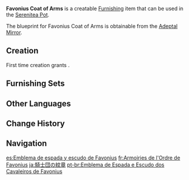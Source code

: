 {{Furnishing Infobox
|id             = 364208
|image          = Item Favonius Coat of Arms.png
|category       = Wall Decor
|subcategory    = Hanging Ornament
|quality        = 4
|adeptal_energy = 90
|load           = 85
|reduced_load   = 64
|description    = A wall decoration comprised of a shield and two ceremonial swords engraved with the devices of the [[Knights of Favonius]].<br>Both the sword and shield are trimmed with precious metals and are of good quality. They are not legendary weapons, for sure, but they are certainly no worse than high-quality equipment one can find on the market.<br>Some knights once found the following clause within an old edition of the rulebooks &mdash; "Feel free to use these weapons in case of an emergency."<br>However, these arms have incredible proportions and weight, and ordinary knights cannot use them at all, with some reckless young people almost causing alarmingly dangerous incidents.<br>As such, the new rulebooks now contain no such clause.
|blueprint      = Adeptal Mirror
|adeptal mirror = 4
|mention        = Knights of Favonius
}}
'''Favonius Coat of Arms''' is a creatable [[Furnishing]] item that can be used in the [[Serenitea Pot]].

The blueprint for Favonius Coat of Arms is obtainable from the [[Adeptal Mirror]].

==Creation==
First time creation grants {{Item|Trust|24|x=90}}.
{{Recipe
|type = Creation
|time = 16h
|White Iron Chunk = 12
|Blue Dye = 6
|Yellow Dye = 6
|sort = White Iron Chunk;Blue Dye;Yellow Dye
}}

==Furnishing Sets==
{{Craft Usage|type=Furnishing Set}}

==Other Languages==
{{Other Languages
|default_hidden = 1
|en      = Favonius Coat of Arms
|zhs     = 骑士团剑盾徽章
|zhs_rm  = Qíshì-tuán Jiàn Dùn Huīzhāng
|zht     = 騎士團劍盾徽章
|zht_rm  = Qíshì-tuán Jiàn Dùn Huīzhāng
|ja      = 騎士団の紋章
|ja_rm   = Kishi-dan no Monshou
|ko      = 기사단 검과 방패 휘장
|ko_rm   = Gisa-dan Geomgwa Bangpae Hwijang
|es      = Emblema de espada y escudo de Favonius
|fr      = Armoiries de l'Ordre de Favonius
|ru      = Герб Фавония
|th      = ตราดาบและโล่แห่งกองอัศวิน
|th_rm   = 
|vi      = Huy Hiệu Đội Kỵ Sĩ
|de      = Favonius-Wappen
|id      = Lencana Pedang & Perisai Favonius
|pt      = Emblema de Espada e Escudo dos Cavaleiros de Favonius
|tr      = Favonius Arması
|it      = Stemma dei Cavalieri di Favonius
}}

==Change History==
{{Change History|1.5}}

==Navigation==
{{Furnishing Navbox|interior}}

[[es:Emblema de espada y escudo de Favonius]]
[[fr:Armoiries de l'Ordre de Favonius]]
[[ja:騎士団の紋章]]
[[pt-br:Emblema de Espada e Escudo dos Cavaleiros de Favonius]]